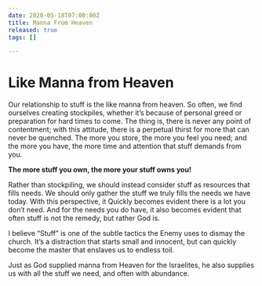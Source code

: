 ```yaml
---
date: 2020-05-18T07:00:00Z
title: Manna From Heaven
released: true
tags: []

---
```

# Like Manna from Heaven

Our relationship to stuff is the like manna from heaven. So often, we find ourselves creating stockpiles, whether it’s because of personal greed or preparation for hard times to come. The thing is, there is never any point of contentment; with this attitude, there is a perpetual thirst for more that can never be quenched. The more you store, the more you feel you need; and the more you have, the more time and attention that stuff demands from you.

**The more stuff you own, the more your stuff owns you!**

Rather than stockpiling, we should instead consider stuff as resources that fills needs. We should only gather the stuff we truly fills the needs we have today. With this perspective, it Quickly becomes evident there is a lot you don’t need. And for the needs you do have, it also becomes evident that often stuff is not the remedy, but rather God is.

I believe “Stuff” is one of the subtle tactics the Enemy uses to dismay the church. It’s a distraction that starts small and innocent, but can quickly become the master that enslaves us to endless toil.

Just as God supplied manna from Heaven for the Israelites, he also supplies us with all the stuff we need, and often with abundance.